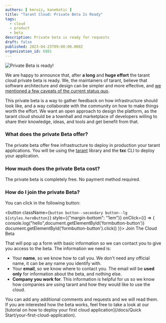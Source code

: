 ```yaml
---
authors: [ kmruiz, kanekotic ]
title: "Tarant Cloud: Private Beta Is Ready"
tags:
  - cloud
  - product
  - beta
description: Private beta is ready for requests 
draft: false
published: 2023-04-25T09:00:00.000Z
organization_id: 6881
---
```


![Private Beta is ready!](/img/tarant-cloud-beta-ready.png)

We are happy to announce that, after **a long** and **huge effort** the tarant cloud private beta is ready. We, the maintainers of tarant,
believe that software architecture and design can be simpler and more effective, and [we mentioned a few caveats of the current status quo](/blog/2023/04/17/why-the-cloud). 

This private beta is a way to gather feedback on how infrastructure should look like, and a way collaborate with the community on how to make things
worth the effort. We want an open approach to design the platform, as the tarant cloud should be a townhall and marketplace of developers willing 
to share their knowledge, ideas, and tools and get benefit from that.

### What does the private Beta offer?

The private beta offer free infrastructure to deploy in production your tarant applications. You will be using the [tarant](/) library and the
**txc** CLI to deploy your application.

### How much does the private Beta cost?

The private beta is completely free. No payment method required.

### How do I join the private Beta?

You can click in the following button:


<button 
  className={`button button--secondary button--lg ${styles.heroButton}`}
  style={{"margin-bottom": "1em"}}
  onClick={() => {
    console.log("hello",document.getElementById('formbutton-button'))
    document.getElementById('formbutton-button').click()
  }}>
  Join The Cloud Beta
</button>


That will pop up a form with basic information so we can contact you to give you access to the beta. The information we need is:

* Your **name**, so we know how to call you. We don't need any official name, it can be any name you identify with.
* Your **email**, so we know where to contact you. The email will be **used only** for information about the beta, and nothing else.
* **Company you work for**. This information is helpful for us so we know how companies are using tarant and how they would like to use the cloud.

You can add any additional comments and requests and we will read them. If you are interested how the beta works, feel free to take a look at our [tutorial on how to deploy your first cloud application](/docs/Quick Start/your-first-cloud-application).


